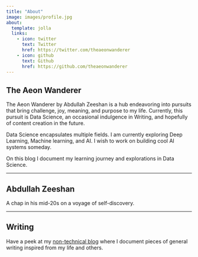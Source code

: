 ```yaml
---
title: "About"
image: images/profile.jpg
about:
  template: jolla
  links:
    - icon: twitter
      text: Twitter
      href: https://twitter.com/theaeonwanderer
    - icon: github
      text: Github
      href: https://github.com/theaeonwanderer
---
```


## The Aeon Wanderer

The Aeon Wanderer by Abdullah Zeeshan is a hub endeavoring into pursuits that bring challenge, joy, meaning, and purpose to my life. Currently, this pursuit is Data Science, an occasional indulgence in Writing, and hopefully of content creation in the future.

Data Science encapsulates multiple fields. I am currently exploring Deep Learning, Machine learning, and AI. I wish to work on building cool AI systems someday.

On this blog I document my learning journey and explorations in Data Science.

---

## Abdullah Zeeshan

A chap in his mid-20s on a voyage of self-discovery.

---

## Writing

Have a peek at my [non-technical blog](https://theaeonwanderer.blogspot.com/) where I document pieces of general writing inspired from my life and others.

